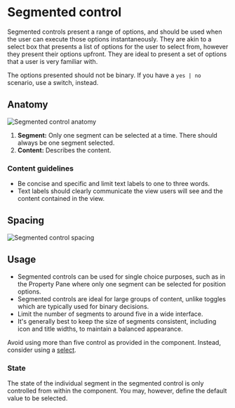 

<Meta of={SegmentedControlStories} />

# Segmented control

Segmented controls present a range of options, and should be used when the user can execute those options instantaneously. They are akin to a select box that presents a list of options for the user to select from, however they present their options upfront. They are ideal to present a set of options that a user is very familiar with.

The options presented should not be binary. If you have a `yes | no` scenario, use a switch, instead.

<Canvas of={SegmentedControlStories.SegmentedControlStory} />

## Anatomy

![Segmented control anatomy](./docs/segmented-control-anatomy.png)

1. **Segment:** Only one segment can be selected at a time. There should always be one segment selected.
2. **Content:** Describes the content.

### Content guidelines

- Be concise and specific and limit text labels to one to three words.
- Text labels should clearly communicate the view users will see and the content contained in the view.


## Spacing

![Segmented control spacing](./docs/segmented-control-spacing.png)

## Usage

- Segmented controls can be used for single choice purposes, such as in the Property Pane where only one segment can be selected for position options.
- Segmented controls are ideal for large groups of content, unlike toggles which are typically used for binary decisions.
- Limit the number of segments to around five in a wide interface.
- It's generally best to keep the size of segments consistent, including icon and title widths, to maintain a balanced appearance.

Avoid using more than five control as provided in the component. Instead, consider using a [select](https://design-system.appsmith.com/?path=/docs/design-system-select--documentation).

### State
The state of the individual segment in the segmented control is only controlled from within the component. You may, however, define the default value to be selected.
